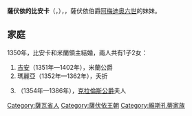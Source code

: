{{Multiple issues|
{{Expand language|1=en|time=2020-12-05T01:26:32+00:00}}
{{Unreferenced|time=2020-12-05T01:26:32+00:00}}
}}
{{Infobox noble
| name        = 薩伏依的比安卡
| title       = 米蘭領主夫人
| birth_date  = 1337年
| death_date  = {{Death date and age|1387|12|31|1337|df=y}}
| death_place = [[帕維亞|帕維亞]]
| noble family= [[薩伏依王朝|薩伏依家族]]
| father      = [[薩伏依伯爵埃莫恩|薩伏依伯爵埃莫恩]]
| mother      = [[薇爾蘭特·巴列奧洛加|薇爾蘭特·巴列奧洛加]]
}}

'''薩伏依的比安卡'''（{{lang-it|Bianca di Savoia}}，{{bd|1337年||1387年|12月31日}}），{{le|米蘭領主夫人|List of Milanese consorts}}，薩伏依伯爵[[阿梅迪奥六世|阿梅迪奥六世]]的妹妹。

== 家庭 ==
1350年，比安卡和米蘭領主{{le|加萊亞佐二世·維斯孔蒂|Galeazzo II Visconti}}結婚，兩人共有1子2女：
# [[吉安·加萊亞佐·維斯孔蒂|吉安]]（1351年—1402年），米蘭公爵
# 瑪麗亞（1352年—1362年），夭折
# {{le|薇爾蘭特·維斯孔蒂|Violante Visconti|薇爾蘭特}}（1354年—1386年），[[安特衛普的萊昂內爾|克拉倫斯公爵]]夫人

[[Category:薩瓦省人|Category:薩瓦省人]]
[[Category:薩伏依王朝|Category:薩伏依王朝]]
[[Category:維斯孔蒂家族|Category:維斯孔蒂家族]]